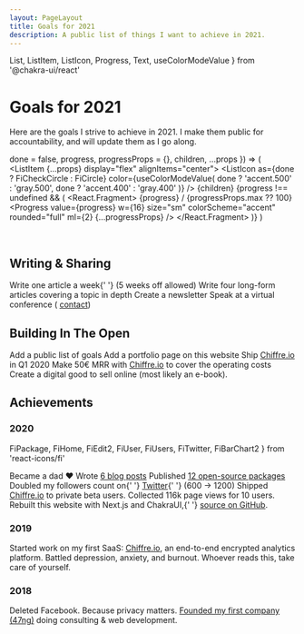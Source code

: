 ```yaml
---
layout: PageLayout
title: Goals for 2021
description: A public list of things I want to achieve in 2021.
---
```


  List,
  ListItem,
  ListIcon,
  Progress,
  Text,
  useColorModeValue
} from '@chakra-ui/react'

# Goals for 2021

Here are the goals I strive to achieve in 2021. I make them public for
accountability, and will update them as I go along.

  done = false,
  progress,
  progressProps = {},
  children,
  ...props
}) => (
  <ListItem {...props} display="flex" alignItems="center">
    <ListIcon
      as={done ? FiCheckCircle : FiCircle}
      color={useColorModeValue(
        done ? 'accent.500' : 'gray.500',
        done ? 'accent.400' : 'gray.400'
      )}
    />
    <Text>{children}</Text>
    {progress !== undefined && (
      <React.Fragment>
        <Text fontSize="xs" ml="auto" color="gray.600">
          {progress} / {progressProps.max ?? 100}
        </Text>
        <Progress
          value={progress}
          w={16}
          size="sm"
          colorScheme="accent"
          rounded="full"
          ml={2}
          {...progressProps}
        />
      </React.Fragment>
    )}
  </ListItem>
)

<br />

## Writing & Sharing

<List spacing={3}>
  <Goal progress={0} progressProps={{ max: 47 }}>
    Write one article a week{' '}
    <Text as="em" fontSize="sm" color="gray.600">
      (5 weeks off allowed)
    </Text>
  </Goal>
  <Goal progress={0} progressProps={{ max: 4 }}>
    Write four long-form articles covering a topic in depth
  </Goal>
  <Goal>Create a newsletter</Goal>
  <Goal>
    Speak at a virtual conference (
    <a href="mailto:contact+conf@francoisbest.com">contact</a>)
  </Goal>
</List>

<br />

## Building In The Open

<List spacing={3}>
  <Goal done>Add a public list of goals</Goal>
  <Goal>Add a portfolio page on this website</Goal>
  <Goal>
    Ship <a href="https://chiffre.io">Chiffre.io</a> in Q1 2020
  </Goal>
  <Goal progress={0} progressProps={{ max: 50 }}>
    Make 50€ MRR with <a href="https://chiffre.io">Chiffre.io</a> to cover the
    operating costs
  </Goal>
  <Goal>Create a digital good to sell online (most likely an e-book).</Goal>
</List>

<br />

## Achievements

### 2020

  FiPackage,
  FiHome,
  FiEdit2,
  FiUser,
  FiUsers,
  FiTwitter,
  FiBarChart2
} from 'react-icons/fi'

<TimelineItem icon={FiUsers}>Became a dad ❤️</TimelineItem>
<TimelineItem icon={FiEdit2}>
  Wrote <a href="/posts">6 blog posts</a>
</TimelineItem>
<TimelineItem icon={FiPackage}>
  Published <a href="/open-source">12 open-source packages</a>
</TimelineItem>
<TimelineItem icon={FiTwitter}>
  Doubled my followers count on{' '}
  <a href="https://twitter.com/fortysevenfx">Twitter</a>{' '}
  <Text as="span" fontSize="xs" color="gray.600">
    (600 -> 1200)
  </Text>
</TimelineItem>
<TimelineItem icon={FiBarChart2}>
  Shipped <a href="chiffre.io">Chiffre.io</a> to private beta users. Collected
  116k page views for 10 users.
</TimelineItem>
<TimelineItem icon={FiHome} skipTrail>
  Rebuilt this website with Next.js and ChakraUI,{' '}
  <a href="https://github.com/franky47/francoisbest.com">source on GitHub</a>.
</TimelineItem>

### 2019

<TimelineItem icon={FiBarChart2}>
  Started work on my first SaaS: <a href="chiffre.io">Chiffre.io</a>, an
  end-to-end encrypted analytics platform.
</TimelineItem>
<TimelineItem icon={FiUser} skipTrail>
  Battled depression, anxiety, and burnout. Whoever reads this, take care of
  yourself.
</TimelineItem>

### 2018


<TimelineItem icon={FiFacebook}>
  Deleted Facebook. Because privacy matters.
</TimelineItem>
<TimelineItem icon={FiHome} skipTrail>
  <a href="https://47ng.com">Founded my first company (47ng)</a> doing
  consulting &amp; web development.
</TimelineItem>
